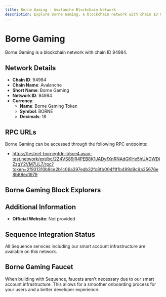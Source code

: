 ```yaml
--- 
title: Borne Gaming - Avalanche Blockchain Network
description: Explore Borne Gaming, a blockchain network with chain ID 94984. Learn about its native currency, Borne Gaming Token, and how to interact with the network.
---
```


# Borne Gaming

Borne Gaming is a blockchain network with chain ID 94984.

## Network Details

- **Chain ID**: 94984
- **Chain Name**: Avalanche
- **Short Name**: Borne Gaming
- **Network ID**: 94984
- **Currency**: 
  - **Name**: Borne Gaming Token
  - **Symbol**: BORNE
  - **Decimals**: 18

## RPC URLs

Borne Gaming can be accessed through the following RPC endpoints:

- https://testnet-bornegfdn-b5ce4.avax-test.network/ext/bc/2Z4VS89jR4PEB8K1JADyfXnRNAdGKHe5hUADWDiZzgY2VM7UL7/rpc?token=2f931310b8ce2b1c06a397edb32fc8fb004f1f1b499d9c9a35676e8b88ec1979

## Borne Gaming Block Explorers



## Additional Information

- **Official Website**: Not provided

## Sequence Integration Status

All Sequence services including our smart account infrastructure are available on this network.

## Borne Gaming Faucet

When building with Sequence, faucets aren't necessary due to our smart account infrastructure. This allows for a smoother onboarding process for your users and a better developer experience.
